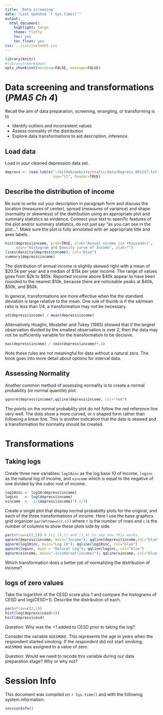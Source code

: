 ```yaml
---
title: 'Data screening'
date: "Last Updated `r Sys.time()`"
output:
  html_document:
    highlight: tango
    theme: flatly
    toc: yes
    toc_float: yes
css: ../css/customh5.css
---
```


```r
library(knitr)
#library(rmarkdown)
opts_chunk$set(warning=FALSE, message=FALSE) 
```

# Data screening and transformations (_PMA5 Ch 4_)
Recall the aim of data preparation, screening, wrangling, or transforming is to 

* Identify outliers and inconsistent values
* Assess normality of the distribution
* Explore data transformations to aid description, inference. 


## Load data
Load in your cleaned depression data set. 
```r
depress <- read.table("~/GitHub/website/static/data/Depress_081217.txt", 
                      sep="\t", header=TRUE) 
```

## Describe the distribution of income
Be sure to write out your description in paragraph form and discuss the location (measures of center), spread (measures of variance) and shape (normality or skewness) of the distribution using an appropriate plot and summary statistics as evidence. Connect your text to specific features of the plot and/or summary statistics, do not just say "as you can see in the plot...". Make sure the plot is fully annotated with an appropriate title and axes labels. 

```r
hist(depress$income, prob=TRUE, xlab="Annual income (in thousands)", 
     main="Histogram and Density curve of Income", ylab="")
lines(density(depress$income), col="blue")
summary(depress$income)
```

The distribution of annual income is slightly skewed right with a mean of $20.5k per year and a median of $15k per year income. The range of values goes from $2k to $65k. Reported income above $40k appear to have been rounded to the nearest  $10k, because there are noticeable peaks at $40k, $50k, and $60k. 

In general, transformations are more effective when the the standard deviation is large relative to the mean. One rule of thumb is if the sd/mean ratio is less than 1/4, a transformation may not be necessary. 
```r
sd(depress$income) / mean(depress$income)
```

Alternatively Hoaglin, Mosteller and Tukey (1985) showed that if the largest observation divided by the smallest observation is over 2, then the data may not be sufficiently variable for the transformation to be decisive. 
```r
max(depress$income) / (min(depress$income)+.1)
```

Note these rules are not meaningful for data without a natural zero. The book goes into more detail about options for interval data. 


## Assessing Normality
Another common method of assessing normality is to create a normal probability (or normal quantile) plot. 
```r
qqnorm(depress$income);qqline(depress$income, col="red")
```

The points on the normal probability plot do not follow the red reference line very well. The dots show a more curved, or `U` shaped form rather than following a linear line. This is another indication that the data is skewed and a transformation for normality should be created. 

# Transformations

## Taking logs 
Create three new variables: `log10inc` as the log base 10 of Income, `loginc` as the natural log of Income, and `xincome` which is equal to the negative of one divided by the cubic root of income. 

```r
log10inc <- log10(depress$income)
loginc   <- log(depress$income)
xincome  <- -1/(depress$income)^(-1/3)
```


Create a single plot that display normal probability plots for the original, and each of the three transformations of income. Here I use the base graphics grid organizer `par(mfrow=c(r,c))` where `r` is the number of rows and `c` is the number of columns to show these plots side by side.

```r
par(mfrow=c(2,2)) # Try (4,1) and (1,4) to see how this works. 
qqnorm(depress$income, main="Income"); qqline(depress$income,col="blue")
qqnorm(log10inc, main="Log 10"); qqline(log10inc, col="blue")
qqnorm(loginc, main = "Natural Log"); qqline(loginc, col="blue")
qqnorm(xincome, main="-1/cuberoot(income)"); qqline(xincome, col="blue")
```

Which transformation does a better job of normalizing the distribution of Income?
 
## logs of zero values
Take the logarithm of the CESD score plus 1 and compare the histograms of CESD and log(CESD+1). Describe the distribution of each. 
```r
par(mfrow=c(2,1))
hist(log(depress$cesd+1))
hist(depress$cesd)
```

Question: Why was the +1 added to CESD prior to taking the log?


Consider the variable `AGESMOKE`. This represents the age in years when the respondent started smoking. If the respondent did not start smoking, `AGESMOKE` was assigned to a value of zero.

Question: Would we need to recode this variable during our data preparation stage? Why or why not? 

 
# Session Info
This document was compiled on `r Sys.time()` and with the following system information:
```r
sessionInfo()
```